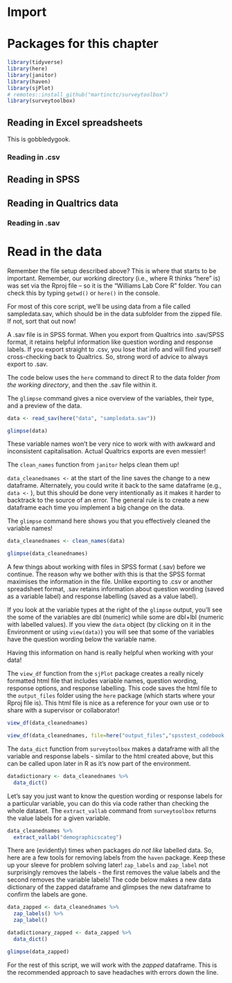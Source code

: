 # Import

# Packages for this chapter

```r
library(tidyverse)
library(here)
library(janitor)
library(haven)
library(sjPlot)
# remotes::install_github("martinctc/surveytoolbox")
library(surveytoolbox)
```


## Reading in Excel spreadsheets

This is gobbledygook.

### Reading in .csv

## Reading in SPSS 

## Reading in Qualtrics data

### Reading in .sav

# Read in the data

Remember the file setup described above? This is where that starts to be important. Remember, our working directory (i.e., where R thinks "here" is) was set via the Rproj file -- so it is the "Williams Lab Core R" folder. You can check this by typing `getwd()` or `here()` in the console. 

For most of this core script, we'll be using data from a file called sampledata.sav, which should be in the data subfolder from the zipped file. If not, sort that out now!

A .sav file is in SPSS format. When you export from Qualtrics into .sav/SPSS format, it retains helpful information like question wording and response labels. If you export straight to .csv, you lose that info and will find yourself cross-checking back to Qualtrics. So, strong word of advice to always export to .sav.

The code below uses the `here` command to direct R to the data folder *from the working directory*, and then the .sav file within it.

The `glimpse` command gives a nice overview of the variables, their type, and a preview of the data.

```r

data <- read_sav(here("data", "sampledata.sav")) 

glimpse(data)

```


These variable names won't be very nice to work with with awkward and inconsistent capitalisation. Actual Qualtrics exports are even messier!

The `clean_names` function from `janitor` helps clean them up!

`data_cleanednames <-` at the start of the line saves the change to a new dataframe. Alternately, you could write it back to the same dataframe (e.g., `data <-` ), but this should be done very intentionally as it makes it harder to backtrack to the source of an error. The general rule is to create a new dataframe each time you implement a big change on the data.

The `glimpse` command here shows you that you effectively cleaned the variable names!

```r

data_cleanednames <- clean_names(data)

glimpse(data_cleanednames)

```

A few things about working with files in SPSS format (.sav) before we continue. The reason why we bother with this is that the SPSS format maximises the information in the file. Unlike exporting to .csv or another spreadsheet format, .sav retains information about question wording (saved as a variable label) and response labelling (saved as a value label).

If you look at the variable types at the right of the `glimpse` output, you'll see the some of the variables are dbl (numeric) while some are dbl+lbl (numeric with labelled values). If you view the `data` object (by clicking on it in the Environment or using `view(data)`) you will see that some of the variables have the question wording below the variable name.

Having this information on hand is really helpful when working with your data!

The `view_df` function from the `sjPlot` package creates a really nicely formatted html file that includes variable names, question wording, response options, and response labelling. This code saves the html file to the `output_files` folder using the `here` package (which starts where your Rproj file is). This html file is nice as a reference for your own use or to share with a supervisor or collaborator!

```r

view_df(data_cleanednames)

view_df(data_cleanednames, file=here("output_files","spsstest_codebook.html"))

```

The `data_dict` function from `surveytoolbox` makes a dataframe with all the variable and response labels - similar to the html created above, but this can be called upon later in R as it's now part of the environment. 

```r
datadictionary <- data_cleanednames %>%
  data_dict()
```

Let's say you just want to know the question wording or response labels for a particular variable, you can do this via code rather than checking the whole dataset. The `extract_vallab` command from `surveytoolbox` returns the value labels for a given variable.

```r
data_cleanednames %>%
  extract_vallab("demographicscateg")
```

There are (evidently) times when packages *do not like* labelled data. So, here are a few tools for removing labels from the `haven` package. Keep these up your sleeve for problem solving later! `zap_labels` and `zap_label` not surprisingly removes the labels - the first removes the value labels and the second removes the variable labels! The code below makes a new data dictionary of the zapped dataframe and glimpses the new dataframe to confirm the labels are gone.

```r

data_zapped <- data_cleanednames %>%
  zap_labels() %>%
  zap_label()

datadictionary_zapped <- data_zapped %>%
  data_dict()

glimpse(data_zapped)
```

For the rest of this script, we will work with the *zapped* dataframe. This is the recommended approach to save headaches with errors down the line.